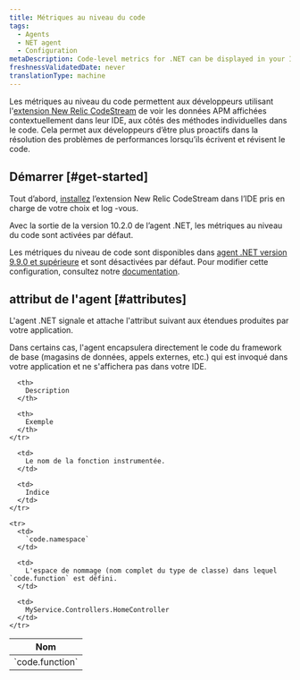 ```yaml
---
title: Métriques au niveau du code
tags:
  - Agents
  - NET agent
  - Configuration
metaDescription: Code-level metrics for .NET can be displayed in your IDE using the New Relic CodeStream extension.
freshnessValidatedDate: never
translationType: machine
---
```


Les métriques au niveau du code permettent aux développeurs utilisant l'[extension New Relic CodeStream](/docs/codestream/observability/code-level-metrics) de voir les données APM affichées contextuellement dans leur IDE, aux côtés des méthodes individuelles dans le code. Cela permet aux développeurs d’être plus proactifs dans la résolution des problèmes de performances lorsqu’ils écrivent et révisent le code.

## Démarrer [#get-started]

Tout d’abord, [installez](/docs/codestream/start-here/install-codestream) l’extension New Relic CodeStream dans l’IDE pris en charge de votre choix et log -vous.

<Callout variant="important">
  Avec la sortie de la version 10.2.0 de l’agent .NET, les métriques au niveau du code sont activées par défaut.

  Les métriques du niveau de code sont disponibles dans [agent .NET version 9.9.0 et supérieure](/docs/release-notes/agent-release-notes/net-release-notes) et sont désactivées par défaut. Pour modifier cette configuration, consultez notre [documentation](/docs/apm/agents/net-agent/configuration/net-agent-configuration#code_level_metrics).
</Callout>

## attribut de l'agent [#attributes]

L'agent .NET signale et attache l'attribut suivant aux étendues produites par votre application.

<Callout variant="important">
  Dans certains cas, l'agent encapsulera directement le code du framework de base (magasins de données, appels externes, etc.) qui est invoqué dans votre application et ne s'affichera pas dans votre IDE.
</Callout>

<table>
  <thead>
    <tr>
      <th style={{ width: "300px" }}>
        Nom
      </th>

      <th>
        Description
      </th>

      <th>
        Exemple
      </th>
    </tr>
  </thead>

  <tbody>
    <tr>
      <td>
        `code.function`
      </td>

      <td>
        Le nom de la fonction instrumentée.
      </td>

      <td>
        Indice
      </td>
    </tr>

    <tr>
      <td>
        `code.namespace`
      </td>

      <td>
        L'espace de nommage (nom complet du type de classe) dans lequel `code.function` est défini.
      </td>

      <td>
        MyService.Controllers.HomeController
      </td>
    </tr>
  </tbody>
</table>
